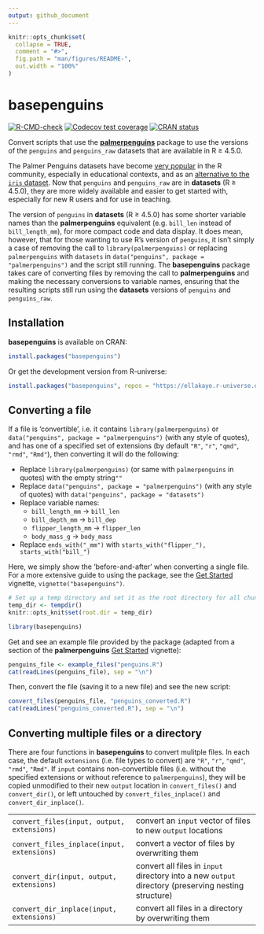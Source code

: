 ```yaml
---
output: github_document
---
```


<!-- README.md is generated from README.Rmd. Please edit that file -->

```r
knitr::opts_chunk$set(
  collapse = TRUE,
  comment = "#>",
  fig.path = "man/figures/README-",
  out.width = "100%"
)
```

# basepenguins

<!-- badges: start -->

[![R-CMD-check](https://github.com/EllaKaye/basepenguins/actions/workflows/R-CMD-check.yaml/badge.svg)](https://github.com/EllaKaye/basepenguins/actions/workflows/R-CMD-check.yaml) [![Codecov test coverage](https://codecov.io/gh/EllaKaye/basepenguins/graph/badge.svg)](https://app.codecov.io/gh/EllaKaye/basepenguins)
[![CRAN status](https://www.r-pkg.org/badges/version/basepenguins)](https://www.r-pkg.org/badges/version/basepenguins)
<!-- badges: end -->

Convert scripts that use the [**palmerpenguins**](https://allisonhorst.github.io/palmerpenguins/index.html) package to use the versions of the `penguins` and `penguins_raw` datasets that are available in R ≥ 4.5.0.

The Palmer Penguins datasets have become [very popular](https://apreshill.github.io/palmerpenguins-useR-2022/) in the R community, especially in educational contexts, and as an [alternative to the `iris` dataset](https://journal.r-project.org/articles/RJ-2022-020/). Now that `penguins` and `penguins_raw` are in **datasets** (R ≥ 4.5.0), they are more widely available and easier to get started with, especially for new R users and for use in teaching.

The version of `penguins` in **datasets** (R ≥ 4.5.0) has some shorter variable names than the **palmerpenguins** equivalent (e.g. `bill_len` instead of `bill_length_mm`), for more compact code and data display. 
It does mean, however, that for those wanting to use R's version of `penguins`, it isn't simply a case of removing the call to `library(palmerpenguins)` 
or replacing `palmerpenguins` with `datasets` in `data("penguins", package = "palmerpenguins")` and the script still running. The **basepenguins** package takes care of converting files by removing the call to **palmerpenguins** and making the necessary conversions to variable names, ensuring that the resulting scripts still run using the **datasets** versions of `penguins` and `penguins_raw`.

## Installation

**basepenguins** is available on CRAN:

```r
install.packages("basepenguins")
```

Or get the development version from R-universe:

``` r
install.packages("basepenguins", repos = "https://ellakaye.r-universe.dev")
```

## Converting a file

If a file is 'convertible', i.e. it contains `library(palmerpenguins)` or `data("penguins", package = "palmerpenguins")` (with any style of quotes), and has one of a specified set of extensions (by default `"R"`, `"r"`, `"qmd"`, `"rmd"`, `"Rmd"`), then converting it will do the following:

- Replace `library(palmerpenguins)` (or same with `palmerpenguins` in quotes) with the empty string`""`
- Replace `data("penguins", package = "palmerpenguins")` (with any style of quotes) with `data("penguins", package = "datasets")` 
-   Replace variable names:
    -   `bill_length_mm` -\> `bill_len`
    -   `bill_depth_mm` -\> `bill_dep`
    -   `flipper_length_mm` -\> `flipper_len`
    -   `body_mass_g` -\> `body_mass`
-   Replace `ends_with("_mm")` with `starts_with("flipper_"), starts_with("bill_")`

Here, we simply show the 'before-and-after' when converting a single file. For a more extensive guide to using the package, see the [Get Started](https://ellakaye.github.io/basepenguins/articles/basepenguins.html) vignette, `vignette("basepenguins")`.

```r
# Set up a temp directory and set it as the root directory for all chunks
temp_dir <- tempdir()
knitr::opts_knit$set(root.dir = temp_dir)
```

```r
library(basepenguins)
```

Get and see an example file provided by the package (adapted from a section of the **palmerpenguins** [Get Started](https://allisonhorst.github.io/palmerpenguins/articles/intro.html) vignette):

```r
penguins_file <- example_files("penguins.R")
cat(readLines(penguins_file), sep = "\n")
```

Then, convert the file (saving it to a new file) and see the new script:

```r
convert_files(penguins_file, "penguins_converted.R")
cat(readLines("penguins_converted.R"), sep = "\n")
```

## Converting multiple files or a directory

There are four functions in **basepenguins** to convert mulitple files. 
In each case, the default `extensions` (i.e. file types to convert) are `"R"`, `"r"`, `"qmd"`, `"rmd"`, `"Rmd"`.
If `input` contains non-convertible files (i.e. without the specified extensions or without reference to `palmerpenguins`),
they will be copied unmodified to their new `output` location in `convert_files()` and `convert_dir()`,
or left untouched by `convert_files_inplace()` and `convert_dir_inplace()`.

|  |  |
|----|----|
| `convert_files(input, output, extensions)` | convert an `input` vector of files to new `output` locations |
| `convert_files_inplace(input, extensions)` | convert a vector of files by overwriting them |
| `convert_dir(input, output, extensions)` | convert all files in `input` directory  into a new `output` directory (preserving nesting structure)  |
| `convert_dir_inplace(input, extensions)` | convert all files in a directory by overwriting them |

